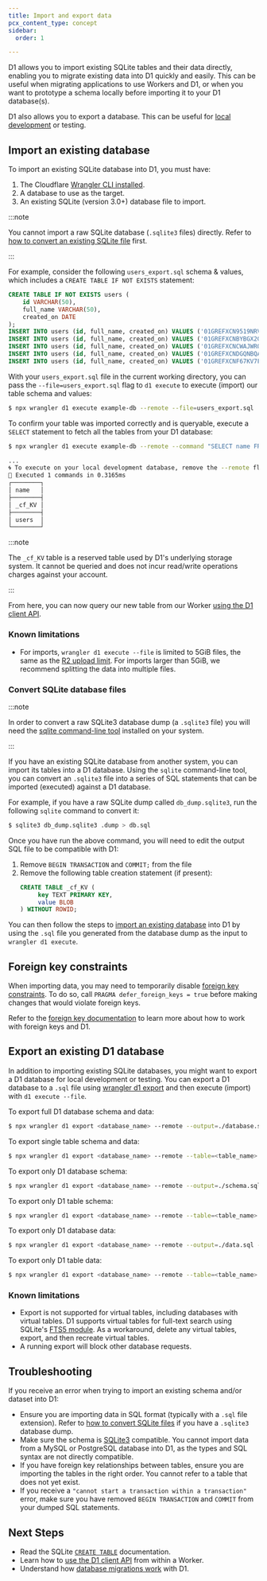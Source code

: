 ```yaml
---
title: Import and export data
pcx_content_type: concept
sidebar:
  order: 1

---
```


D1 allows you to import existing SQLite tables and their data directly, enabling you to migrate existing data into D1 quickly and easily. This can be useful when migrating applications to use Workers and D1, or when you want to prototype a schema locally before importing it to your D1 database(s).

D1 also allows you to export a database. This can be useful for [local development](/d1/build-with-d1/local-development/) or testing.

## Import an existing database

To import an existing SQLite database into D1, you must have:

1. The Cloudflare [Wrangler CLI installed](/workers/wrangler/install-and-update/).
2. A database to use as the target.
3. An existing SQLite (version 3.0+) database file to import.

:::note


You cannot import a raw SQLite database (`.sqlite3` files) directly. Refer to [how to convert an existing SQLite file](#convert-sqlite-database-files) first.


:::

For example, consider the following `users_export.sql` schema & values, which includes a `CREATE TABLE IF NOT EXISTS` statement:

```sql
CREATE TABLE IF NOT EXISTS users (
	id VARCHAR(50),
	full_name VARCHAR(50),
	created_on DATE
);
INSERT INTO users (id, full_name, created_on) VALUES ('01GREFXCN9519NRVXWTPG0V0BF', 'Catlaina Harbar', '2022-08-20 05:39:52');
INSERT INTO users (id, full_name, created_on) VALUES ('01GREFXCNBYBGX2GC6ZGY9FMP4', 'Hube Bilverstone', '2022-12-15 21:56:13');
INSERT INTO users (id, full_name, created_on) VALUES ('01GREFXCNCWAJWRQWC2863MYW4', 'Christin Moss', '2022-07-28 04:13:37');
INSERT INTO users (id, full_name, created_on) VALUES ('01GREFXCNDGQNBQAJG1AP0TYXZ', 'Vlad Koche', '2022-11-29 17:40:57');
INSERT INTO users (id, full_name, created_on) VALUES ('01GREFXCNF67KV7FPPSEJVJMEW', 'Riane Zamora', '2022-12-24 06:49:04');
```

With your `users_export.sql` file in the current working directory, you can pass the `--file=users_export.sql` flag to `d1 execute` to execute (import) our table schema and values:

```sh
$ npx wrangler d1 execute example-db --remote --file=users_export.sql
```

To confirm your table was imported correctly and is queryable, execute a `SELECT` statement to fetch all the tables from your D1 database:

```sh
$ npx wrangler d1 execute example-db --remote --command "SELECT name FROM sqlite_schema WHERE type='table' ORDER BY name;"

...
🌀 To execute on your local development database, remove the --remote flag from your wrangler command.
🚣 Executed 1 commands in 0.3165ms
┌────────┐
│ name   │
├────────┤
│ _cf_KV │
├────────┤
│ users  │
└────────┘
```

:::note

The `_cf_KV` table is a reserved table used by D1's underlying storage system. It cannot be queried and does not incur read/write operations charges against your account.


:::

From here, you can now query our new table from our Worker [using the D1 client API](/d1/build-with-d1/d1-client-api/).

### Known limitations

* For imports, `wrangler d1 execute --file` is limited to 5GiB files, the same as the [R2 upload limit](/r2/platform/limits/). For imports larger than 5GiB, we recommend splitting the data into multiple files.

### Convert SQLite database files

:::note


In order to convert a raw SQLite3 database dump (a `.sqlite3` file) you will need the [sqlite command-line tool](https://sqlite.org/cli.html) installed on your system.


:::

If you have an existing SQLite database from another system, you can import its tables into a D1 database. Using the `sqlite` command-line tool, you can convert an `.sqlite3` file into a series of SQL statements that can be imported (executed) against a D1 database.

For example, if you have a raw SQLite dump called `db_dump.sqlite3`, run the following `sqlite` command to convert it:

```sh
$ sqlite3 db_dump.sqlite3 .dump > db.sql
```

Once you have run the above command, you will need to edit the output SQL file to be compatible with D1:

1. Remove `BEGIN TRANSACTION` and `COMMIT;` from the file
2. Remove the following table creation statement (if present):
   ```sql
   CREATE TABLE _cf_KV (
    	key TEXT PRIMARY KEY,
    	value BLOB
   ) WITHOUT ROWID;
   ```

You can then follow the steps to [import an existing database](#import-an-existing-database) into D1 by using the `.sql` file you generated from the database dump as the input to `wrangler d1 execute`.

## Foreign key constraints

When importing data, you may need to temporarily disable [foreign key constraints](/d1/build-with-d1/foreign-keys/). To do so, call `PRAGMA defer_foreign_keys = true` before making changes that would violate foreign keys.

Refer to the [foreign key documentation](/d1/build-with-d1/foreign-keys/) to learn more about how to work with foreign keys and D1.

## Export an existing D1 database

In addition to importing existing SQLite databases, you might want to export a D1 database for local development or testing. You can export a D1 database to a `.sql` file using [wrangler d1 export](/workers/wrangler/commands/#export) and then execute (import) with `d1 execute --file`.

To export full D1 database schema and data:

```sh
$ npx wrangler d1 export <database_name> --remote --output=./database.sql
```

To export single table schema and data:

```sh
$ npx wrangler d1 export <database_name> --remote --table=<table_name> --output=./table.sql
```

To export only D1 database schema:

```sh
$ npx wrangler d1 export <database_name> --remote --output=./schema.sql --no-data
```

To export only D1 table schema:

```sh
$ npx wrangler d1 export <database_name> --remote --table=<table_name> --output=./schema.sql --no-data
```

To export only D1 database data:

```sh
$ npx wrangler d1 export <database_name> --remote --output=./data.sql --no-schema
```

To export only D1 table data:

```sh
$ npx wrangler d1 export <database_name> --remote --table=<table_name> --output=./data.sql --no-schema
```

### Known limitations

* Export is not supported for virtual tables, including databases with virtual tables. D1 supports virtual tables for full-text search using SQLite's [FTS5 module](https://www.sqlite.org/fts5.html). As a workaround, delete any virtual tables, export, and then recreate virtual tables.
* A running export will block other database requests.

## Troubleshooting

If you receive an error when trying to import an existing schema and/or dataset into D1:

* Ensure you are importing data in SQL format (typically with a `.sql` file extension). Refer to [how to convert SQLite files](#convert-sqlite-database-files) if you have a `.sqlite3` database dump.
* Make sure the schema is [SQLite3](https://www.sqlite.org/docs.html) compatible. You cannot import data from a MySQL or PostgreSQL database into D1, as the types and SQL syntax are not directly compatible.
* If you have foreign key relationships between tables, ensure you are importing the tables in the right order. You cannot refer to a table that does not yet exist.
* If you receive a `"cannot start a transaction within a transaction"` error, make sure you have removed `BEGIN TRANSACTION` and `COMMIT` from your dumped SQL statements.

## Next Steps

* Read the SQLite [`CREATE TABLE`](https://www.sqlite.org/lang_createtable.html) documentation.
* Learn how to [use the D1 client API](/d1/build-with-d1/d1-client-api/) from within a Worker.
* Understand how [database migrations work](/d1/reference/migrations/) with D1.
